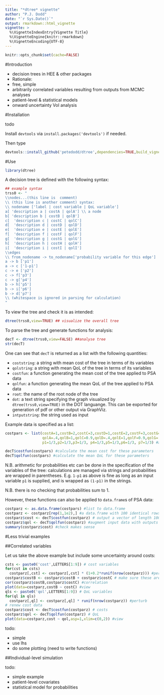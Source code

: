 ```yaml
---
title: "*dtree* vignette"
author: "P.J. Dodd"
date: "`r Sys.Date()`"
output: rmarkdown::html_vignette
vignette: >
  %\VignetteIndexEntry{Vignette Title}
  %\VignetteEngine{knitr::rmarkdown}
  %\VignetteEncoding{UTF-8}
---
```


```r
knitr::opts_chunk$set(cache=FALSE)
```

#Introduction

- decision trees in HEE & other packages
- Rationale:
- free, simple
- arbitrarily correlated variables resulting from outputs from MCMC analyses
- patient-level & statistical models
- onward uncertainty VoI analysis


#Installation

todo

Install `devtools` via `install.packages('devtools')` if needed.

Then type

```r
devtools::install_github('petedodd/dtree',dependencies=TRUE,build_vignettes=TRUE)
```


#Use

```r
library(dtree)
```

A decision tree is defined with the following syntax:
```r
## example syntax
trss0 <- "
\\nodes...(this line is  comment)
\\ (this line is another comment) syntax:
\\ nodename ['label | cost variable | QoL variable']
a[ 'description a | costA | qolA'] \\ a node
b[ 'description b | costB | qolB']
c[  'description c | costC | qolC']
d[  'description d | costD | qolD']
e[  'description e | costE | qolE']
f[  'description f | costF | qolF']
g[  'description g | costG | qolG']
h[  'description h | costH | qolH']
i[  'description i | costI | qolI']
\\edges
\\ from_nodename -> to_nodename['probability variable for this edge']
a -> b ['p1']
a -> c ['1-p1']
c -> e ['p2']
c -> f['p3']
c -> g['p4']
b -> h['p5']
b -> i['p6']
b -> d['p7']
\\ (whitespace is ignored in parsing for calculation)
"
```

To view the tree and check it is as intended:
```r
dtree(trss0,view=TRUE) ## visualize the overall tree
```

To parse the tree and generate functions for analysis:
```r
decT <- dtree(trss0,view=FALSE) ##analyse tree
str(decT)
```
One can see that `decT` is returned as a list with the following quantities:

- `coststring`: a string with mean cost of the tree in terms of its variables
- `qolstring`: a string with mean QoL of the tree in terms of its variables
- `costfun`: a function generating the mean cost of the tree applied to PSA data
- `qolfun`: a function generating the mean QoL of the tree applied to PSA data
- `root`: the name of the root node of the tree
- `dot`: a text string specifying the graph visualized by `dtree(trss0,view=TRUE)` in the DOT languange. This can be exported for generation of pdf or other output via GraphViz.
- `intputstring`: the string used as input

Example data is specified as a list:

```r
costpars <- list(costA=1,costB=2,costC=3,costD=1,costE=2,costF=3,costG=2,costH=3,costI=3,
                 qolA=.4,qolB=1,qolC=0.9,qolD=.4,qolE=1,qolF=0.9,qolG=.4,qolH=1,qolI=0.9,
                 p1=1/3,p2=1/3,p3=1/3, p4=1/3,p5=1/3,p6=1/3, p7=1/3) #a list of input parameters

decT$costfun(costpars) #calculate the mean cost for these parameters
decT$qolfun(costpars) #calculate the mean QoL for these parameters
```
N.B. arithmetic for probabilities etc can be done in the specification of the variables of the tree: calculations are managed via strings and probabilities are wrapped in parentheses.  E.g. `1-p1` as above is fine as long as an input variable `p1` is supplied, and is wrapped as `(1-p1)` in the strings.

N.B. there is no checking that probabilities sum to 1.

However, these functions can also be applied to `data.frame`s of PSA data:
```r
costparz <- as.data.frame(costpars) #list to data.frame
costparz <- costparz[rep(1,1e2),] #a data.frame with 100 identical rows
costparz$cost <- decT$costfun(costparz) # output a vector of length 100 & augment input
costparz$qol <- decT$qolfun(costparz) #augment input data with outputs
summary(costparz$cost) #check makes sense
```

#Less trivial examples

##Correlated variables

Let us take the above example but include some uncertainty around costs:

```r
csts <- paste0('cost',LETTERS[1:9]) # cost variables
for(cst in csts)
  costparz[,cst] <- costparz[,cst] * (1+0.2*runif(nrow(costparz))) #perturb
costparz$costB <- costparz$costB + costparz$costC # make sure these are correlated
cor(costparz$costB,costparz$costC) #correlation
plot(data=costparz,costB ~ costC) #view
qls <- paste0('qol',LETTERS[1:9]) # QoL variables
for(ql in qls)
  costparz[,ql] <- costparz[,ql] * runif(nrow(costparz)) #perturb
# renew cost data
costparz$cost <- decT$costfun(costparz) # costs
costparz$qol <- decT$qolfun(costparz) # QoL
plot(data=costparz,cost ~ qol,asp=1,xlim=c(0,2)) #view
```

todo:

- simple
- use lhs
- do some plotting (need to write functions)

##Individual-level simulation

todo:

- simple example
- patient-level covariates
- statistical model for probabilities
